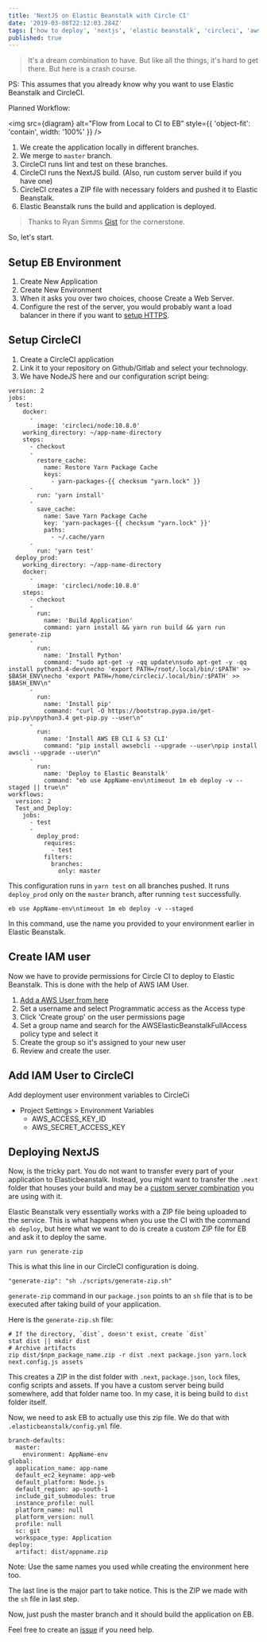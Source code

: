 ```yaml
---
title: 'NextJS on Elastic Beanstalk with Circle CI'
date: '2019-03-08T22:12:03.284Z'
tags: ['how to deploy', 'nextjs', 'elastic beanstalk', 'circleci', 'aws']
published: true
---
```



> It's a dream combination to have. But like all the things, it's hard to get there. But here is a crash course.

PS: This assumes that you already know why you want to use Elastic Beanstalk and CircleCI.

Planned Workflow:

<img
  src={diagram}
  alt="Flow from Local to CI to EB"
  style={{ 'object-fit': 'contain', width: '100%' }}
/>

1. We create the application locally in different branches.
2. We merge to `master` branch.
3. CircleCI runs lint and test on these branches.
4. CircleCI runs the NextJS build. (Also, run custom server build if you have one)
5. CircleCI creates a ZIP file with necessary folders and pushed it to Elastic Beanstalk.
6. Elastic Beanstalk runs the build and application is deployed.

> Thanks to Ryan Simms [Gist](https://gist.github.com/ryansimms/808214137d219be649e010a07af44bad) for the cornerstone.

So, let's start.

## Setup EB Environment

1. Create New Application
2. Create New Environment
3. When it asks you over two choices, choose Create a Web Server.
4. Configure the rest of the server, you would probably want a load balancer in there if you want to [setup HTTPS](https://docs.aws.amazon.com/elasticbeanstalk/latest/dg/configuring-https.html).

## Setup CircleCI

1. Create a CircleCI application
2. Link it to your repository on Github/Gitlab and select your technology.
3. We have NodeJS here and our configuration script being:

```
version: 2
jobs:
  test:
    docker:
      -
        image: 'circleci/node:10.8.0'
    working_directory: ~/app-name-directory
    steps:
      - checkout
      -
        restore_cache:
          name: Restore Yarn Package Cache
          keys:
            - yarn-packages-{{ checksum "yarn.lock" }}
      -
        run: 'yarn install'
      -
        save_cache:
          name: Save Yarn Package Cache
          key: 'yarn-packages-{{ checksum "yarn.lock" }}'
          paths:
            - ~/.cache/yarn
      -
        run: 'yarn test'
  deploy_prod:
    working_directory: ~/app-name-directory
    docker:
      -
        image: 'circleci/node:10.8.0'
    steps:
      - checkout
      -
        run:
          name: 'Build Application'
          command: yarn install && yarn run build && yarn run generate-zip
      -
        run:
          name: 'Install Python'
          command: "sudo apt-get -y -qq update\nsudo apt-get -y -qq install python3.4-dev\necho 'export PATH=/root/.local/bin/:$PATH' >> $BASH_ENV\necho 'export PATH=/home/circleci/.local/bin/:$PATH' >> $BASH_ENV\n"
      -
        run:
          name: 'Install pip'
          command: "curl -O https://bootstrap.pypa.io/get-pip.py\npython3.4 get-pip.py --user\n"
      -
        run:
          name: 'Install AWS EB CLI & S3 CLI'
          command: "pip install awsebcli --upgrade --user\npip install awscli --upgrade --user\n"
      -
        run:
          name: 'Deploy to Elastic Beanstalk'
          command: "eb use AppName-env\ntimeout 1m eb deploy -v --staged || true\n"
workflows:
  version: 2
  Test_and_Deploy:
    jobs:
      - test
      -
        deploy_prod:
          requires:
            - test
          filters:
            branches:
              only: master
```

This configuration runs in `yarn test` on all branches pushed. It runs `deploy_prod` only on the `master` branch, after running `test` successfully.

```
eb use AppName-env\ntimeout 1m eb deploy -v --staged
```

In this command, use the name you provided to your environment earlier in Elastic Beanstalk.

## Create IAM user

Now we have to provide permissions for Circle CI to deploy to Elastic Beanstalk. This is done with the help of AWS IAM User.

1. [Add a AWS User from here](https://console.aws.amazon.com/iam/home#/users$new?step=details)
2. Set a username and select Programmatic access as the Access type
3. Click 'Create group' on the user permissions page
4. Set a group name and search for the AWSElasticBeanstalkFullAccess policy type and select it
5. Create the group so it's assigned to your new user
6. Review and create the user.

## Add IAM User to CircleCI

Add deployment user environment variables to CircleCi

- Project Settings > Environment Variables
  - AWS_ACCESS_KEY_ID
  - AWS_SECRET_ACCESS_KEY

## Deploying NextJS

Now, is the tricky part. You do not want to transfer every part of your application to Elasticbeanstalk. Instead, you might want to transfer the `.next` folder that houses your build and may be a [custom server combination](https://github.com/zeit/next.js/tree/canary/examples/custom-server-express) you are using with it.

Elastic Beanstalk very essentially works with a ZIP file being uploaded to the service. This is what happens when you use the CI with the command `eb deploy`, but here what we want to do is create a custom ZIP file for EB and ask it to deploy the same.

```
yarn run generate-zip
```

This is what this line in our CircleCI configuration is doing.

```
"generate-zip": "sh ./scripts/generate-zip.sh"
```

`generate-zip` command in our `package.json` points to an `sh` file that is to be executed after taking build of your application.

Here is the `generate-zip.sh` file:

```
# If the directory, `dist`, doesn't exist, create `dist`
stat dist || mkdir dist
# Archive artifacts
zip dist/$npm_package_name.zip -r dist .next package.json yarn.lock next.config.js assets
```

This creates a ZIP in the dist folder with `.next`, `package.json`, `lock` files, config scripts and assets. If you have a custom server being build somewhere, add that folder name too. In my case, it is being build to `dist` folder itself.

Now, we need to ask EB to actually use this zip file. We do that with `.elasticbeanstalk/config.yml` file.

```
branch-defaults:
  master:
    environment: AppName-env
global:
  application_name: app-name
  default_ec2_keyname: app-web
  default_platform: Node.js
  default_region: ap-south-1
  include_git_submodules: true
  instance_profile: null
  platform_name: null
  platform_version: null
  profile: null
  sc: git
  workspace_type: Application
deploy:
  artifact: dist/appname.zip
```

Note: Use the same names you used while creating the environment here too.

The last line is the major part to take notice. This is the ZIP we made with the `sh` file in last step.

Now, just push the master branch and it should build the application on EB.

Feel free to create an [issue](https://github.com/BoyWithSilverWings/blog/issues) if you need help.
